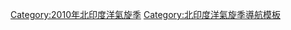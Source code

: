 <div class=noprint>
{{North_Indian_Ocean_cyclone_season_bar_start
|year=2010
}}
{{Hurricane_season_bar_button
|buttonspacing=0.25em
|intensity={{Storm_colour|STS}}
|english=Severe Cyclonic Storm Laila
|stormname=Laila (BOB01)
|strength=強烈氣旋風暴
|linkname=2010年北印度洋氣旋季#氣旋風暴Laila
|storminitial=B01
}}
{{Hurricane_season_bar_button
|buttonspacing=0.25em
|intensity={{Storm_colour|storm}}
|english=Cyclonic Storm Bandu
|stormname=Bandu (ARB01)
|strength=氣旋風暴
|linkname=2010年北印度洋氣旋季#氣旋風暴Bandu
|storminitial=A01
}}
{{Hurricane_season_bar_button
|buttonspacing=0.25em
|intensity={{Storm_colour|cat1}}
|english=Very Severe Cyclonic Storm Phet
|stormname=Phet (ARB02)
|strength=非常強烈氣旋風暴
|linkname=2010年北印度洋氣旋季#非常強烈氣旋風暴Phet
|storminitial=A02
}}
{{Hurricane_season_bar_button
|buttonspacing=0.25em
|intensity={{Storm_colour|niodepression}}
|english=Depression BOB02
|stormname=BOB02
|strength=低氣壓
|linkname=2010年北印度洋氣旋季#低氣壓BOB02
|storminitial=B02
}}
{{Hurricane_season_bar_button
|buttonspacing=0.25em
|intensity={{Storm_colour|depression}}
|english=Deep Depression BOB03
|stormname=BOB03
|strength=強低氣壓
|linkname=2010年北印度洋氣旋季#強低氣壓BOB03
|storminitial=B03
}}
{{Hurricane_season_bar_button
|buttonspacing=0.25em
|intensity={{Storm_colour|cat3}}
|english=Very Severe Cyclonic Storm Giri
|stormname=吉里 (BOB04)
|strength=非常強烈氣旋風暴
|linkname=氣旋吉里
|storminitial=B04
}}
{{Hurricane_season_bar_button
|buttonspacing=0.25em
|intensity={{Storm_colour|STS}}
|english=Severe Cyclonic Storm Jal
|stormname=Jal (BOB05)
|strength=強烈氣旋風暴
|linkname=2010年北印度洋氣旋季#氣旋風暴Jal
|storminitial=B05
}}
{{Hurricane_season_bar_button
|buttonspacing=0.25em
|intensity={{Storm_colour|niodepression}}
|english=Depression BOB06
|stormname=BOB03
|strength=低氣壓
|linkname=2010年北印度洋氣旋季#低氣壓BOB06
|storminitial=B06
}}
{{North Indian Ocean cyclone season bar end}}
</div></div></div><includeonly>[[Category:2010年北印度洋氣旋季]]</includeonly><noinclude>
{{documentation}}
[[Category:北印度洋氣旋季導航模板]]
{{Hurricane_season_bar_button
|buttonspacing=0.25em
}}
</noinclude>